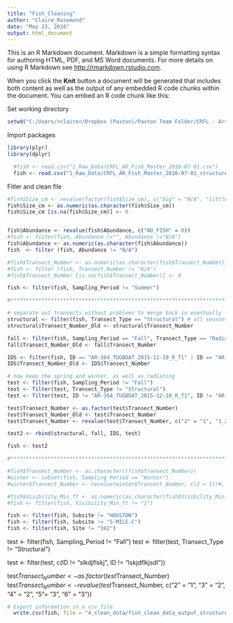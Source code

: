 ```yaml
---
title: "Fish_Cleaning"
author: "Claire_Rosemond"
date: "May 23, 2016"
output: html_document
---
```


This is an R Markdown document. Markdown is a simple formatting syntax for authoring HTML, PDF, and MS Word documents. For more details on using R Markdown see <http://rmarkdown.rstudio.com>.

When you click the **Knit** button a document will be generated that includes both content as well as the output of any embedded R code chunks within the document. You can embed an R code chunk like this:

Set working directory
```r
setwd("C:/Users/rclairer/Dropbox (Paxton)/Paxton Team Folder/CRFL - Artificial Reefs/Buffer_Zone/Analysis_Buffer-Zone/Fish")
```

Import packages

```r
library(plyr)
library(dplyr)
```


```r

  #fish <- read.csv("1_Raw_Data/CRFL_AR_Fish_Master_2016-07-01.csv")
  fish <- read.csv("1_Raw_Data/CRFL_AR_Fish_Master_2016-07-01_structure.csv")
```

Fitler and clean file
```r

#fish$Size_cm <- revalue(factor(fish$Size_cm), c("big" = "N/A", "little" = "N/A", "?" = "N/A"))
fish$Size_cm <- as.numeric(as.character(fish$Size_cm))
fish$Size_cm [is.na(fish$Size_cm)] <- 0 


fish$Abundance <- revalue(fish$Abundance, c("NO_FISH" = 0))
#fish <- filter(fish, Abundance !="", Abundance !="N/A")
fish$Abundance <- as.numeric(as.character(fish$Abundance))
fish  <- filter (fish, Abundance != "N/A") 

#fish$Transect_Number <- as.numeric(as.character(fish$Transect_Number))
#fish <- filter (fish, Transect_Number != "N/A")
#fish$Transect_Number [is.na(fish$Transect_Number)] <- 0

fish <- filter(fish, Sampling_Period != "Summer")

#*********************************************************************************************

# separate out transects without problems to merge back in eventually 
structural <- filter(fish, Transect_Type == "Structural") # all seasons for structural 
structural$Transect_Number_Old <- structural$Transect_Number

fall <- filter(fish, Sampling_Period == "Fall", Transect_Type == "Radiating") # just fall for radiating
fall$Transect_Number_Old <- fall$Transect_Number

IDS <- filter(fish, ID == "AR-364_TUGBOAT_2015-12-10_R_T1" | ID == "AR-364_TUGBOAT_2015-12-10_R_T2" | ID == "AR-364_TUGBOAT_2015-12-10_R_T3")
IDS$Transect_Number_Old <- IDS$Transect_Number

# now keep the spring and winter, as well as radiating 
test <- filter(fish, Sampling_Period != "Fall")
test <- filter(test, Transect_Type != "Structural")
test <- filter(test, ID != "AR-364_TUGBOAT_2015-12-10_R_T1", ID != "AR-364_TUGBOAT_2015-12-10_R_T2", ID != "AR-364_TUGBOAT_2015-12-10_R_T3")

test$Transect_Number <- as.factor(test$Transect_Number)
test$Transect_Number_Old <- test$Transect_Number
test$Transect_Number <- revalue(test$Transect_Number, c("2" = "1", "1_2" = "1","3" = "2", "4" = "2", "5"= "3", "6" = "3"))

test2 <- rbind(structural, fall, IDS, test)

fish <- test2

#****************************************************************************************

#fish$Transect_Number <- as.character((fish$Transect_Number))
#winter <- subset(fish, Sampling_Period == "Winter")
#winter$Transect_Number <- revalue(winter$Transect_Number, c(2 = 1))#, "3" = 2, 4 = 2, 5 = 3, 6 = 3))

#fish$Visibility_Min_ft <- as.numeric(as.character(fish$Visibility_Min_ft))
#fish <- filter(fish, Visibility_Min_ft != "1")

fish <- filter(fish, Subsite != "HOUSTON")
fish <- filter(fish, Subsite != "5-MILE-C")
fish <- filter(fish, Site != "342")

```

test <- filter(fish, Sampling_Period != "Fall")
test <- filter(test, Transect_Type != "Structural")

test <- filter(test, c(ID != "slkdjflskj", ID != "lskjdflkjsdl"))

test$Transect_Number <- as.factor(test$Transect_Number)
test$Transect_Number <- revalue(test$Transect_Number, c("2" = "1", "3" = "2", "4" = "2", "5"= "3", "6" = "3"))


```r

# Export information in a csv file
  write.csv(fish, file = "4_clean_data/fish_clean_data_output_structure.csv", row.names = FALSE)
```
